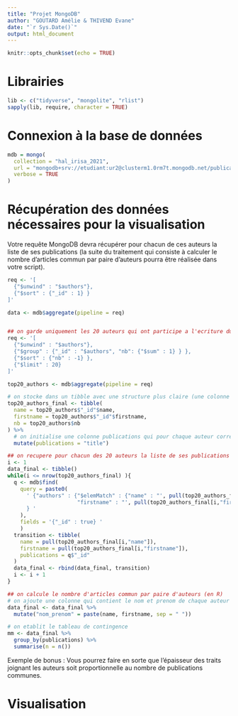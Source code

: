 ---
title: "Projet MongoDB"
author: "GOUTARD Amélie & THIVEND Evane"
date: "`r Sys.Date()`"
output: html_document
---

```{r setup, include=FALSE}
knitr::opts_chunk$set(echo = TRUE)
```

# Librairies
```{r}
lib <- c("tidyverse", "mongolite", "rlist")
sapply(lib, require, character = TRUE)

```

# Connexion à la base de données
```{r}

mdb = mongo(
  collection = "hal_irisa_2021",
  url = "mongodb+srv://etudiant:ur2@clusterm1.0rm7t.mongodb.net/publications",
  verbose = TRUE
)

```


# Récupération des données nécessaires pour la visualisation  
Votre requête MongoDB devra récupérer pour chacun de ces auteurs la liste de ses publications (la suite du traitement qui consiste à calculer le nombre d’articles commun par paire d’auteurs pourra être réalisée dans votre script).  
```{r}
req <- '[
  {"$unwind" : "$authors"},
  {"$sort" : {"_id" : 1} } 
]'

data <- mdb$aggregate(pipeline = req)


## on garde uniquement les 20 auteurs qui ont participe a l'ecriture du plus grand nombre d'articles
req <- '[
  {"$unwind" : "$authors"},
  {"$group" : {"_id" : "$authors", "nb": {"$sum" : 1} } },
  {"$sort" : {"nb" : -1} },
  {"$limit" : 20}
]'

top20_authors <- mdb$aggregate(pipeline = req)

# on stocke dans un tibble avec une structure plus claire (une colonne pour name et firstname)
top20_authors_final <- tibble(
  name = top20_authors$"_id"$name,
  firstname = top20_authors$"_id"$firstname,
  nb = top20_authors$nb
) %>% 
  # on initialise une colonne publications qui pour chaque auteur correspond au vecteurs des articles auquel il a participe
  mutate(publications = "title")

## on recupere pour chacun des 20 auteurs la liste de ses publications 
i <- 1
data_final <- tibble()
while(i <= nrow(top20_authors_final) ){
  q <- mdb$find(
    query = paste0(
      ' {"authors" : {"$elemMatch" : {"name" : "', pull(top20_authors_final[i,"name"]), '", 
                      "firstname" : "', pull(top20_authors_final[i,"firstname"]),'"} } 
      } ' 
    ),
    fields = '{"_id" : true} '
    )
  transition <- tibble(
    name = pull(top20_authors_final[i,"name"]),
    firstname = pull(top20_authors_final[i,"firstname"]),
    publications = q$"_id"
  )
  data_final <- rbind(data_final, transition)
  i <- i + 1
}

## on calcule le nombre d'articles commun par paire d'auteurs (en R)
# on ajoute une colonne qui contient le nom et prenom de chaque auteur
data_final <- data_final %>% 
  mutate("nom_prenom" = paste(name, firstname, sep = " "))

# on etablit le tableau de contingence
mm <- data_final %>% 
  group_by(publications) %>% 
  summarise(n = n())


```
Exemple de bonus : Vous pourrez faire en sorte que l’épaisseur des traits joignant les auteurs soit proportionnelle au nombre de publications communes.


# Visualisation
```{r}

```

